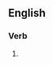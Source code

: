 ==English==

===Verb===
{{head|en|verb form}}

# {{present participle of|see stars|lang=en|nocat=1}}